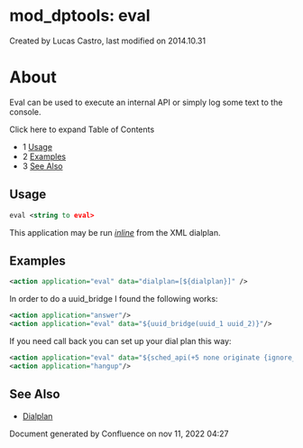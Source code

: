 
# mod_dptools: eval 

 Created by  Lucas Castro, last modified on 2014.10.31

# About

Eval can be used to execute an internal API or simply log some text to the console.

Click here to expand Table of Contents

* 1 [Usage](#usage)
* 2 [Examples](#examples)
* 3 [See Also](#see-also)

## Usage

```xml
eval <string to eval>
```

This application may be run _[inline](../../Dialplan/index.mdx#2-modules)_ from the XML dialplan.

## Examples

```xml
<action application="eval" data="dialplan=[${dialplan}]" />
```

In order to do a uuid\_bridge I found the following works:

```xml
<action application="answer"/>
<action application="eval" data="${uuid_bridge(uuid_1 uuid_2)}"/>
```

If you need call back you can set up your dial plan this way:

```xml
<action application="eval" data="${sched_api(+5 none originate {ignore_early_media=true}sofia/your_GeteWay/${caller_id_number} your_ext XML your_context your_Caller_ID_Name your_Caller_ID_Number)}"/>
<action application="hangup"/>
```

## See Also

* [Dialplan](../../Dialplan/index.mdx#0-about)

Document generated by Confluence on nov 11, 2022 04:27
